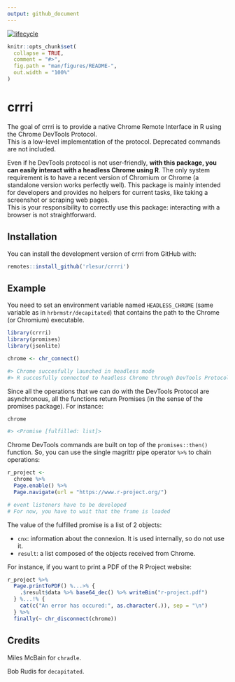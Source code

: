 ```yaml
---
output: github_document
---
```


<!-- README.md is generated from README.Rmd. Please edit that file -->
[![lifecycle](https://img.shields.io/badge/lifecycle-experimental-orange.svg)](https://www.tidyverse.org/lifecycle/#experimental)

```r
knitr::opts_chunk$set(
  collapse = TRUE,
  comment = "#>",
  fig.path = "man/figures/README-",
  out.width = "100%"
)
```
# crrri

The goal of crrri is to provide a native Chrome Remote Interface in R using the Chrome DevTools Protocol.  
This is a low-level implementation of the protocol. Deprecated commands are not included.  

Even if he DevTools protocol is not user-friendly, **with this package, you can easily interact with a headless Chrome using R**. The only system requirement is to have a recent version of Chromium or Chrome (a standalone version works perfectly well).
This package is mainly intended for developers and provides no helpers for current tasks, like taking a screenshot or scraping web pages.  
This is your responsibility to correctly use this package: interacting with a browser is not straightforward.

## Installation

You can install the development version of crrri from GitHub with:

``` r
remotes::install_github('rlesur/crrri')
```

## Example

You need to set an environment variable named `HEADLESS_CHROME` (same variable as in `hrbrmstr/decapitated`) that contains the path to the Chrome (or Chromium) executable.

``` r
library(crrri)
library(promises)
library(jsonlite)

chrome <- chr_connect()
```

``` r
#> Chrome succesfully launched in headless mode 
#> R succesfully connected to headless Chrome through DevTools Protocol.
```

Since all the operations that we can do with the DevTools Protocol are asynchronous, all the functions return Promises (in the sense of the promises package). For instance:

```r
chrome
```

```r
#> <Promise [fulfilled: list]>
```

Chrome DevTools commands are built on top of the `promises::then()` function. So, you can use the single magrittr pipe operator `%>%` to chain operations:

``` r
r_project <- 
  chrome %>% 
  Page.enable() %>%
  Page.navigate(url = "https://www.r-project.org/")

# event listeners have to be developed
# For now, you have to wait that the frame is loaded
```

The value of the fulfilled promise is a list of 2 objects:

- `cnx`: information about the connexion. It is used internally, so do not use it.
- `result`: a list composed of the objects received from Chrome.

For instance, if you want to print a PDF of the R Project website:

```r
r_project %>%
  Page.printToPDF() %...>% {
    .$result$data %>% base64_dec() %>% writeBin("r-project.pdf")
  } %...!% {
    cat(c("An error has occured:", as.character(.)), sep = "\n")
  } %>%
  finally(~ chr_disconnect(chrome))
```

## Credits

Miles McBain for `chradle`.

Bob Rudis for `decapitated`.
